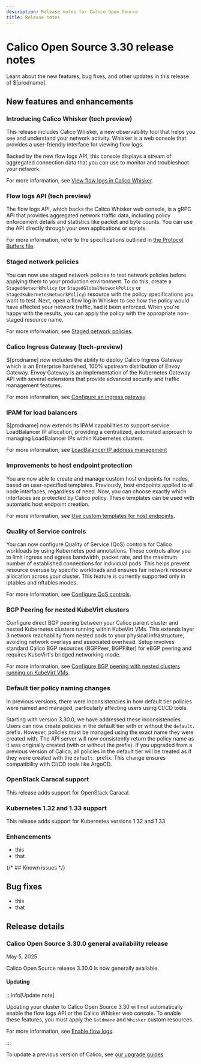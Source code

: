 ```yaml
---
description: Release notes for Calico Open Source
title: Release notes
---
```


# Calico Open Source 3.30 release notes

Learn about the new features, bug fixes, and other updates in this release of $[prodname].

## New features and enhancements

### Introducing Calico Whisker (tech preview)

This release includes Calico Whisker, a new observability tool that helps you see and understand your network activity.
Whisker is a web console that provides a user-friendly interface for viewing flow logs.

Backed by the new flow logs API, this console displays a stream of aggregated connection data that you can use to monitor and troubleshoot your network.

For more information, see [View flow logs in Calico Whisker](../observability/view-flow-logs.mdx).

### Flow logs API (tech preview)

The flow logs API, which backs the Calico Whisker web console, is a gRPC API that provides aggregated network traffic data, including policy enforcement details and statistics like packet and byte counts.
You can use the API directly through your own applications or scripts.

For more information, refer to the specifications outlined in [the Protocol Buffers file](https://github.com/projectcalico/calico/blob/master/goldmane/proto/api.proto).

### Staged network policies

You can now use staged network policies to test network policies before applying them to your production environment.
To do this, create a `StagedNetworkPolicy` (or `StagedGlobalNetworkPolicy` or `StagedKubernetesNetworkPolicy`) resource with the policy specifications you want to test.
Next, open a flow log in Whisker to see how the policy would have affected your network traffic, had it been enforced.
When you're happy with the results, you can apply the policy with the appropriate non-staged resource name.

For more information, see [Staged network policies](../network-policy/staged-network-policies.mdx).

### Calico Ingress Gateway (tech-preview)

$[prodname] now includes the ability to deploy Calico Ingress Gateway which is an Enterprise hardened, 100% upstream distribution of Envoy Gateway.
Envoy Gateway is an implementation of the Kubernetes Gateway API with several extensions that provide advanced security and traffic management features.

For more information, see [Configure an ingress gateway](../networking/gateway-api.mdx).

### IPAM for load balancers

$[prodname] now extends its IPAM capabilities to support service LoadBalancer IP allocation, providing a centralized, automated approach to managing LoadBalancer IPs within Kubernetes clusters.

For more information, see [LoadBalancer IP address management](../networking/ipam/service-loadbalancer.mdx)

### Improvements to host endpoint protection

You are now able to create and manage custom host endpoints for nodes, based on user-specified templates.
Previously, host endpoints applied to all node interfaces, regardless of need.
Now, you can choose exactly which interfaces are protected by Calico policy.
These templates can be used with automatic host endpoint creation.

For more information, see [Use custom templates for host endpoints](../network-policy/hosts/kubernetes-nodes.mdx#use-custom-templates-for-host-endpoints).

### Quality of Service controls

You can now configure Quality of Service (QoS) controls for Calico workloads by using Kubernetes pod annotations.
These controls allow you to limit ingress and egress bandwidth, packet rate, and the maximum number of established connections for individual pods.
This helps prevent resource overuse by specific workloads and ensures fair network resource allocation across your cluster.
This feature is currently supported only in iptables and nftables modes.

For more information, see [Configure QoS controls](../networking/configuring/qos-controls.mdx).

### BGP Peering for nested KubeVirt clusters

Configure direct BGP peering between your Calico parent cluster and nested Kubernetes clusters running within KubeVirt VMs.
This extends layer 3 network reachability from nested pods to your physical infrastructure, avoiding network overlays and associated overhead.
Setup involves standard Calico BGP resources (BGPPeer, BGPFilter) for eBGP peering and requires KubeVirt's bridged networking mode.

For more information, see [Configure BGP peering with nested clusters running on KubeVirt VMs](../networking/configuring/bgp-to-workload.mdx).

### Default tier policy naming changes

In previous versions, there were inconsistencies in how default tier policies were named and managed, particularly affecting users using CI/CD tools.

Starting with version 3.30.0, we have addressed these inconsistencies.
Users can now create policies in the default tier with or without the `default.` prefix.
However, policies must be managed using the exact name they were created with.
The API server will now consistently return the policy name as it was originally created (with or without the prefix).
If you upgraded from a previous version of Calico, all policies in the default tier will be treated as if they were created with the `default.` prefix.
This change ensures compatibility with CI/CD tools like ArgoCD.

### OpenStack Caracal support

This release adds support for OpenStack Caracal.

### Kubernetes 1.32 and 1.33 support

This release adds support for Kubernetes versions 1.32 and 1.33.

### Enhancements

* this
* that

{/* ## Known issues */}

## Bug fixes

* this
* that

## Release details

### Calico Open Source 3.30.0 general availability release

May 5, 2025

Calico Open Source release 3.30.0 is now generally available.

#### Updating

:::info[Update note]

Updating your cluster to Calico Open Source 3.30 will not automatically enable the flow logs API or the Calico Whisker web console.
To enable these features, you must apply the `Goldmane` and `Whisker` custom resources.

For more information, see [Enable flow logs](../observability/enable-whisker.mdx).

:::

To update a previous version of Calico, see [our upgrade guides](../operations/upgrading/index.mdx)


<!--
### Calico Open Source 3.28.1 bux fix update

DD M YYYY

#### Enhancements

#### Bug fixes

#### How to update

To update an existing installation of Calico Enterprise 3.18, see .

-->
